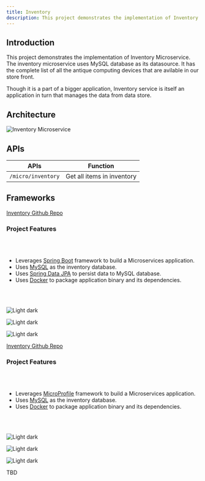 ```yaml
---
title: Inventory
description: This project demonstrates the implementation of Inventory Microservice
---
```


## Introduction

This project demonstrates the implementation of Inventory Microservice. The inventory microservice uses MySQL database as its datasource. It has the complete list of all the antique computing devices that are avilable in our store front.

Though it is a part of a bigger application, Inventory service is itself an application in turn that manages the data from data store.

## Architecture

![Inventory Microservice](../../images/inventory.png)

## APIs

| APIs                  | Function                   |
| --------------------- | -------------------------- |
| `/micro/inventory`    | Get all items in inventory |

## Frameworks

<Tabs>

<Tab label="SpringBoot">

[Inventory Github Repo](https://github.com/ibm-garage-ref-storefront/inventory-ms-spring)

### Project Features

<br/><br/>

- Leverages [Spring Boot](https://projects.spring.io/spring-boot/) framework to build a Microservices application.
- Uses [MySQL](https://www.mysql.com/) as the inventory database.
- Uses [Spring Data JPA](http://projects.spring.io/spring-data-jpa/) to persist data to MySQL database.
- Uses [Docker](https://docs.docker.com/) to package application binary and its dependencies.

<br/><br/>

<Row>
  <Column colMd={3} colLg={4} noGutterSm>
    <ImageCard
      title="Deploy the app locally"
      titleColor="light"
      aspectRatio="1:1"
      href="https://github.com/ibm-garage-ref-storefront/inventory-ms-spring/blob/master/README.md"
      actionIcon="arrowRight"
      subTitleColor="light"
      subTitle="Appsody"
      >

![Light dark](./images/local_run.jpg)

  </ImageCard>
  </Column>
  <Column colMd={3} colLg={4} noGutterSm>
    <ImageCard
      title="Deploy the app to Openshift 4.3"
      titleColor="light"
      aspectRatio="1:1"
      href="/"
      actionIcon="arrowRight"
      subTitleColor="light"
      subTitle="Appsody"
      >

![Light dark](./images/redhat_openshift.jpg)

  </ImageCard>
  </Column>
  <Column colMd={3} colLg={4} noGutterSm>
    <ImageCard
      title="Deploy the app using CP4Apps"
      titleColor="light"
      aspectRatio="1:1"
      href="https://github.com/ibm-garage-ref-storefront/inventory-ms-spring/blob/master/docs/CP4APPS.md"
      actionIcon="arrowRight"
      subTitleColor="light"
      subTitle="CP4Apps"
      >

![Light dark](./images/cloud-pak-for-applications.jpg)

  </ImageCard>
  </Column>
</Row>

</Tab>

<Tab label="OpenLiberty">

[Inventory Github Repo](https://github.com/ibm-garage-ref-storefront/inventory-ms-openliberty)

### Project Features

<br/><br/>

- Leverages [MicroProfile](https://microprofile.io/) framework to build a Microservices application.
- Uses [MySQL](https://www.mysql.com/) as the inventory database.
- Uses [Docker](https://docs.docker.com/) to package application binary and its dependencies.

<br/><br/>

<Row>
  <Column colMd={3} colLg={4} noGutterSm>
    <ImageCard
      title="Deploy the app locally"
      titleColor="light"
      aspectRatio="1:1"
      href="https://github.com/ibm-garage-ref-storefront/inventory-ms-openliberty/blob/master/README.md"
      actionIcon="arrowRight"
      subTitleColor="light"
      subTitle="Appsody"
      >

![Light dark](./images/local_run.jpg)

  </ImageCard>
  </Column>
  <Column colMd={3} colLg={4} noGutterSm>
    <ImageCard
      title="Deploy the app to Openshift 4.3"
      titleColor="light"
      aspectRatio="1:1"
      href="/"
      actionIcon="arrowRight"
      subTitleColor="light"
      subTitle="Appsody"
      >

![Light dark](./images/redhat_openshift.jpg)

  </ImageCard>
  </Column>
  <Column colMd={3} colLg={4} noGutterSm>
    <ImageCard
      title="Deploy the app using CP4Apps"
      titleColor="light"
      aspectRatio="1:1"
      href="/"
      actionIcon="arrowRight"
      subTitleColor="light"
      subTitle="CP4Apps"
      >

![Light dark](./images/cloud-pak-for-applications.jpg)

  </ImageCard>
  </Column>
</Row>

</Tab>

<Tab label="Quarkus">

TBD

</Tab>

</Tabs>

